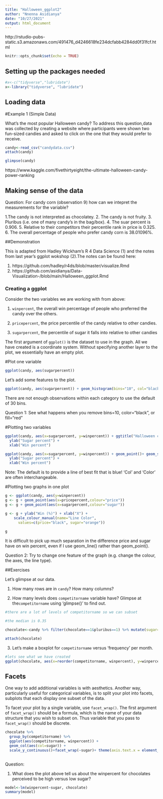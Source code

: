 ---
title: "Halloween_ggplot2"
author: "Nnenna Asidianya"
date: "10/27/2021"
output: html_document
---
http://rstudio-pubs-static.s3.amazonaws.com/491476_d4246618fe234dcfabb4284dd0f31fcf.html

```{r setup, include=FALSE}
knitr::opts_chunk$set(echo = TRUE)
```

## Setting up the packages needed


```{r}
#x<-c("tidyverse","lubridate")
x<-library("tidyverse", "lubridate")
```

## Loading data  

#Example 1 (Simple Data)

What’s the most popular Halloween candy? To address this question,data was collected by creating a website where participants were shown two fun-sized candies and asked to click on the one that they would prefer to receive. 

```{r}
candy<-read_csv("candydata.csv")
attach(candy)

glimpse(candy)
```

https://www.kaggle.com/fivethirtyeight/the-ultimate-halloween-candy-power-ranking

## Making sense of the data

Question: For candy corn (observation 9) how can we intepret the measurements for the variable?

1.The candy is not interpreted as chocolatey. 
2. The candy is not fruity.
3. Pluribus (i.e. one of many candy's in the bag/box).
4. The suar percent is 0.906.
5. Relative to their competitors their percentile rank in price is 0.325. 
6. The overall percentage of people who prefer candy corn is 38.01096%. 

##Demonstration

This is adapted from Hadley Wickham's R 4 Data Science (1) and the notes from last year's ggplot wokshop (2).The notes can be found here:

1.  https://github.com/hadley/r4ds/blob/master/visualize.Rmd
2. https://github.com/asidianya/Data-Visualization-/blob/main/Halloween_ggplot.Rmd


### Creating a ggplot

Consider the two variables we are working with from above: 

1. `winpercent`, the overall win percentage of people who preferred the candy over the others.

2. `pricepercent`, the price percentile of the candy relative to other candies.

3. `sugarpercent`, the percentile of sugar it falls into relative to other candies 

The first argument of `ggplot()` is the dataset to use in the graph. All we have created is a coordinate system. Without specifying another layer to the plot, we essentially have an empty plot. 


#Plot one variable




```{r}
ggplot(candy, aes(sugarpercent))
```


Let's add some features to the plot. 

```{r}

ggplot(candy, aes(sugarpercent)) + geom_histogram(bins="10", col="black", fill="orange")
```
There are not enough observations within each category to use the default of 30 bins. 

Question 1: See what happens when you remove bins=10, color="black", or fill="red"

#Plotting two variables 

```{r}
ggplot(candy, aes(x=sugarpercent, y=winpercent)) + ggtitle("Halloween candy ratings") +
  ylab("Sugar percent") +
  xlab("Win percent")
```

```{r}
ggplot(candy, aes(x=sugarpercent, y=winpercent)) + geom_point()+ geom_smooth(color="orange") + ggtitle("Halloween candy ratings") +
  ylab("Sugar percent") +
  xlab("Win percent")

```


Note: The default is to provide a line of best fit that is blue! 'Col' and 'Color' are often interchangeable. 

#Plotting two graphs in one plot


```{r}
g <- ggplot(candy, aes(y=winpercent))
g <- g + geom_point(aes(x=pricepercent,colour="price"))
g <- g + geom_point(aes(x=sugarpercent,colour="sugar"))

g <- g + ylab("Win (%)") + xlab("X") +
    scale_colour_manual(name="Line Color",
      values=c(price="black", sugar="orange"))
 
g
```

It is difficult to pick up much separation in the difference price and sugar have on win percent, even if I use geom_line() rather than geom_point(). 

Question 2: Try to change one feature of the graph (e.g. change the colour, the axes, the line type).


##Exercises

Let's glimpse at our data. 

1. How many rows are in `candy`? How many columns?

2. How many levels does `competitorname` variable have?  Glimpse at  the`competitorname` using 'glimpse()' to find out.

```{r}
#there are a lot of levels of competitorname so we can subset

#the median is 0.35

chocolate<-candy %>% filter(chocolate==1&pluribus==1) %>% mutate(sugar=ifelse(sugarpercent>0.35, "High Sugar", "Low Sugar"))

attach(chocolate)
```


3. Let's  make a boxplot for `competitorname`  versus 'frequency' per month.

```{r}
#lets see what we have created
ggplot(chocolate, aes(x=reorder(competitorname, winpercent), y=winpercent)) + geom_segment(aes(xend=reorder(competitorname, winpercent), yend=0), col="red") + geom_point() + coord_flip() 
```


## Facets

One way to add additional variables is with aesthetics. Another way, particularly useful for categorical variables, is to split your plot into facets, subplots that each display one subset of the data. 

To facet your plot by a single variable, use `facet_wrap()`. The first argument of `facet_wrap()` should be a formula, which is the name of your data structure that you wish to subset on. Thus variable that you pass to `facet_wrap()` should be discrete.  

```{r}
chocolate %>% 
  group_by(competitorname) %>% 
  ggplot(aes(competitorname, winpercent)) + 
  geom_col(aes(col=sugar)) +
  scale_y_continuous()+facet_wrap(~sugar)+ theme(axis.text.x = element_text(angle = 90))
  

```
  
  Question:

1.  What does the plot above tell us about the winpercent for chocolates perceived to be high versus low sugar?

```{r}
model<-lm(winpercent~sugar, chocolate)
summary(model)
```


